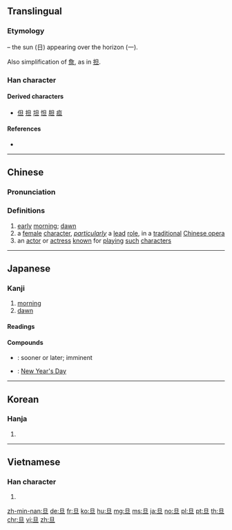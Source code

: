 {{character info/new}}
{{also|且}}
==Translingual==

===Etymology===
{{Han etyl}}
{{Han compound|日|一|ls=ic}} – the sun (日) appearing over the horizon (一).

Also simplification of [[詹]], as in [[担]].

===Han character===
{{Han char|rn=72|rad=日|as=01|sn=5|four=60100|canj=AM|ids=⿱日一}}

====Derived characters====
* [[但]] [[担]] [[坦]] [[怛]] [[胆]] [[疸]]

====References====
* {{Han ref|kx=0489.030|dkj=13734|dj=0850.010|hdz=21483.010|uh=65E6|ud=26086|bh=A5B9|bd=42425}}

----

==Chinese==
{{zh-forms}}

===Pronunciation===
{{zh-pron
|m=dàn
|c=daan2,daan3
|h=pfs=
|md=
|mn=tòaⁿ/tàn
|mn_note=tòaⁿ - vernacular, tàn - literary
|w=
|mc=y
|oc=y
|cat=n
}}

===Definitions===
{{zh-hanzi}}

# [[early]] [[morning]]; [[dawn]]
# a [[female]] [[character]], ''[[particularly]]'' a [[lead]] [[role]], in a [[traditional]] [[Chinese opera]]
# an [[actor]] or [[actress]] [[known]] for [[play]]ing [[such]] [[character]]s

----

==Japanese==

===Kanji===
{{ja-kanji|grade=|rs=日01}}

# [[morning]]
# [[dawn]]

====Readings====
{{ja-readings
|goon=[[たん]] (tan), [[だん]] (dan)
|kanon=[[たん]] (tan)
|kun=[[あした]] (ashita)
|nanori=[[あき]] (aki), [[あきら]] (akira), [[あけ]] (ake), [[あさ]] (asa), [[ただし]] (tadashi)
}}

====Compounds====
{{der-top|Compounds}}
* {{ja-r|旦%夕|たん%せき}}: sooner or later; imminent
* {{ja-r|元%旦|がん%たん}}: [[New Year's Day]]
{{der-bottom}}

----

==Korean==

===Hanja===
{{ko-hanja|hangeul=[[단]]|eumhun=|rv=dan|mr=tan|y=tan}}

# {{defn|lang=ko|sort=日01}}

----

==Vietnamese==

===Han character===
{{vi-hantu|[[đán]], [[đắn]], [[đến]]|rs=日01}}

# {{defn|lang=vi|sort=日01}}

[[zh-min-nan:旦]]
[[de:旦]]
[[fr:旦]]
[[ko:旦]]
[[hu:旦]]
[[mg:旦]]
[[ms:旦]]
[[ja:旦]]
[[no:旦]]
[[pl:旦]]
[[pt:旦]]
[[th:旦]]
[[chr:旦]]
[[vi:旦]]
[[zh:旦]]
